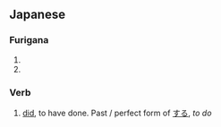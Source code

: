 ==Japanese==
===Furigana===
{{furigana|shita}} 
# {{japdef|下|[[below]], [[down]], [[under]], [[low]]}}
# {{japdef|舌|[[tongue]]; [[taste]], [[palate]]}}

===Verb===
# [[did]], to have done. Past / perfect form of [[する]], ''to do''